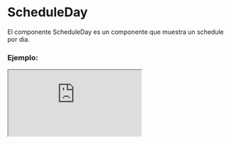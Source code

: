 
# ScheduleDay

El componente ScheduleDay es un componente que muestra un schedule por dia.

### Ejemplo:

<Iframe src="https://fenextjs-component-storybook.vercel.app/iframe.html?args=&id=schedule-scheduleday--index&viewMode=story" />

### Importación

Para importar el componente ScheduleDay, se puede hacer desde fenextjs o fenextjs-component

```tsx copy
import {
  ScheduleDay,
  ScheduleDayProps,
} from "fenextjs/cjs/component/Schedule/Day";
```

o

```tsx copy
import {
  ScheduleDay,
  ScheduleDayProps,
} from "fenextjs-component/cjs/Schedule/Day";
```

### Parámetros:

| Parámetro       |                 Tipo                  | Requerido | Default | Descripción                                                                                                                           |
| --------------- | :-----------------------------------: | :-------: | :-----: | :------------------------------------------------------------------------------------------------------------------------------------ |
| \_t             |               `string`                |    No     |         | Propiedad de internacionalización.                                                                                                    |
| defaultValue    |        `ScheduleDayValueType`         |    No     |         | Valor predeterminado del campo de entrada.                                                                                            |
| value           |        `ScheduleDayValueType`         |    No     |         | Valor actual del campo de entrada.                                                                                                    |
| onChange        |  `(v: ScheduleDayValueType) => void`  |    No     |         | Función de devolución de llamada para manejar cambios en el campo de entrada.                                                         |
| minDate         |                `Date`                 |    No     |         | Fecha mínima permitida para la selección.                                                                                             |
| maxDate         |                `Date`                 |    No     |         | Fecha máxima permitida para la selección.                                                                                             |
| disabledDates   | `Date[]` or `(date: Date) => boolean` |    No     |         | Fechas deshabilitadas para la selección. Puede ser una lista de fechas o una función que toma una fecha y devuelve un valor booleano. |
| format          |               `string`                |    No     |         | Formato de fecha para mostrar y manejar la entrada. Puede usar tokens como 'yyyy', 'MM', 'dd', 'HH', 'mm', 'ss'.                      |
| showTodayButton |               `boolean`               |    No     |  true   | Indica si se debe mostrar el botón "Hoy".                                                                                             |
| ButtonProps     |    `Omit<ButtonProps, "onClick">`     |    No     |         | Propiedades del botón para agregar elementos.                                                                                         |

### Storybook

Para ver el storybook del componente lo puede hacer con este [link](https://fenextjs-component-storybook.vercel.app/?path=/story/schedule-scheduleday--index)

### Usos

- Uso básico del componente ScheduleDay

```tsx copy
<ScheduleDay />
```
